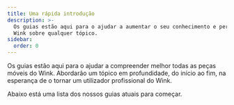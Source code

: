 ```yaml
---
title: Uma rápida introdução
description: >-
  Os guias estão aqui para o ajudar a aumentar o seu conhecimento e perceção do
  Wink sobre qualquer tópico.
sidebar:
  order: 0
---
```


Os guias estão aqui para o ajudar a compreender melhor todas as peças móveis do Wink.
Abordarão um tópico em profundidade, do início ao fim, na esperança de o tornar um utilizador profissional do Wink.

Abaixo está uma lista dos nossos guias atuais para começar.

<LinkCard title="Descubra grandes ofertas" description="The guide gives you some tips on how to search for things to sell on Wink." href="/guides/discover-great-deals/" />


<LinkCard title="O botão RESERVAR AGORA" description="This guide steps hotels through how to do the simplest integration with Wink with a 'Book Now' button." href="/guides/the-book-now-button/" />


<LinkCard title="Insight para leigos" description="This guides shows you how to use analytics effectively from the perspective of a supplier and an affiliate." href="/guides/insight-for-dummies/" />


<LinkCard title="Integração com o TripPay" description="The guide gives you step-by-step instructions on how to do a full integration with TripPay as a travel company wishing to outsource the payment process." href="/guides/integrating-with-trip-pay/" />

